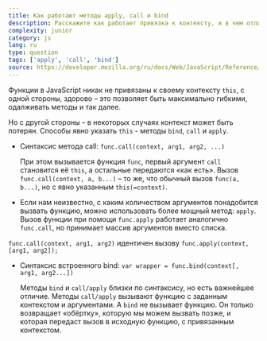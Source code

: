 ```yaml
---
title: Как работают методы apply, call и bind
description: Расскажите как работает привязка к контексту, и в чем отличие этих методов
complexity: junior
category: js
lang: ru
type: question
tags: ['apply', 'call', 'bind']
source: https://developer.mozilla.org/ru/docs/Web/JavaScript/Reference/Operators/this
---
```


Функции в JavaScript никак не привязаны к своему контексту `this`, с одной стороны, здорово – это позволяет быть максимально гибкими, одалживать методы и так далее.

Но с другой стороны – в некоторых случаях контекст может быть потерян. Способы явно указать `this` - методы `bind`, `call` и `apply`.

- Синтаксис метода call: `func.call(context, arg1, arg2, ...)`

  При этом вызывается функция `func`, первый аргумент `call` становится её `this`, а остальные передаются «как есть». Вызов `func.call(context, a, b...)` – то же, что обычный вызов `func(a, b...)`, но с явно указанным `this(=context)`.

- Если нам неизвестно, с каким количеством аргументов понадобится вызвать функцию, можно использовать более мощный метод: `apply`. Вызов функции при помощи `func.apply` работает аналогично `func.call`, но принимает массив аргументов вместо списка.

`func.call(context, arg1, arg2)` идентичен вызову `func.apply(context, [arg1, arg2]);`

- Синтаксис встроенного bind: `var wrapper = func.bind(context[, arg1, arg2...])`

  Методы `bind` и `call/apply` близки по синтаксису, но есть важнейшее отличие. Методы `call/apply` вызывают функцию с заданным контекстом и аргументами. А `bind` не вызывает функцию. Он только возвращает «обёртку», которую мы можем вызвать позже, и которая передаст вызов в исходную функцию, с привязанным контекстом.
